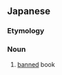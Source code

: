 ==Japanese==
{{ja-kanjitab|はつ|きん|ほん|k1=はっ|k3=ぼん|yomi=on}}

===Etymology===
{{compound|発禁|本|lang=ja|t1=banned|t2=book|sort=はっきんぼん}}

===Noun===
{{ja-noun|はっきんぼん}}
# [[banned]] book